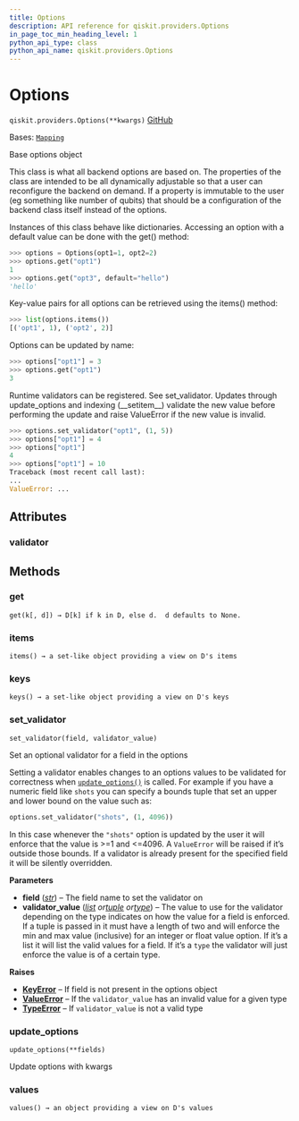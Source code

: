 ```yaml
---
title: Options
description: API reference for qiskit.providers.Options
in_page_toc_min_heading_level: 1
python_api_type: class
python_api_name: qiskit.providers.Options
---
```


# Options

<span id="qiskit.providers.Options" />

`qiskit.providers.Options(**kwargs)` [GitHub](https://github.com/qiskit/qiskit/tree/stable/0.46/qiskit/providers/options.py "view source code")

Bases: [`Mapping`](https://docs.python.org/3/library/collections.abc.html#collections.abc.Mapping "(in Python v3.12)")

Base options object

This class is what all backend options are based on. The properties of the class are intended to be all dynamically adjustable so that a user can reconfigure the backend on demand. If a property is immutable to the user (eg something like number of qubits) that should be a configuration of the backend class itself instead of the options.

Instances of this class behave like dictionaries. Accessing an option with a default value can be done with the get() method:

```python
>>> options = Options(opt1=1, opt2=2)
>>> options.get("opt1")
1
>>> options.get("opt3", default="hello")
'hello'
```

Key-value pairs for all options can be retrieved using the items() method:

```python
>>> list(options.items())
[('opt1', 1), ('opt2', 2)]
```

Options can be updated by name:

```python
>>> options["opt1"] = 3
>>> options.get("opt1")
3
```

Runtime validators can be registered. See set\_validator. Updates through update\_options and indexing (\_\_setitem\_\_) validate the new value before performing the update and raise ValueError if the new value is invalid.

```python
>>> options.set_validator("opt1", (1, 5))
>>> options["opt1"] = 4
>>> options["opt1"]
4
>>> options["opt1"] = 10  
Traceback (most recent call last):
...
ValueError: ...
```

## Attributes

<span id="qiskit.providers.Options.validator" />

### validator

## Methods

### get

<span id="qiskit.providers.Options.get" />

`get(k[, d]) → D[k] if k in D, else d.  d defaults to None.`

### items

<span id="qiskit.providers.Options.items" />

`items() → a set-like object providing a view on D's items`

### keys

<span id="qiskit.providers.Options.keys" />

`keys() → a set-like object providing a view on D's keys`

### set\_validator

<span id="qiskit.providers.Options.set_validator" />

`set_validator(field, validator_value)`

Set an optional validator for a field in the options

Setting a validator enables changes to an options values to be validated for correctness when [`update_options()`](#qiskit.providers.Options.update_options "qiskit.providers.Options.update_options") is called. For example if you have a numeric field like `shots` you can specify a bounds tuple that set an upper and lower bound on the value such as:

```python
options.set_validator("shots", (1, 4096))
```

In this case whenever the `"shots"` option is updated by the user it will enforce that the value is >=1 and \<=4096. A `ValueError` will be raised if it’s outside those bounds. If a validator is already present for the specified field it will be silently overridden.

**Parameters**

*   **field** ([*str*](https://docs.python.org/3/library/stdtypes.html#str "(in Python v3.12)")) – The field name to set the validator on
*   **validator\_value** ([*list*](https://docs.python.org/3/library/stdtypes.html#list "(in Python v3.12)")  *or*[*tuple*](https://docs.python.org/3/library/stdtypes.html#tuple "(in Python v3.12)")  *or*[*type*](https://docs.python.org/3/library/functions.html#type "(in Python v3.12)")) – The value to use for the validator depending on the type indicates on how the value for a field is enforced. If a tuple is passed in it must have a length of two and will enforce the min and max value (inclusive) for an integer or float value option. If it’s a list it will list the valid values for a field. If it’s a `type` the validator will just enforce the value is of a certain type.

**Raises**

*   [**KeyError**](https://docs.python.org/3/library/exceptions.html#KeyError "(in Python v3.12)") – If field is not present in the options object
*   [**ValueError**](https://docs.python.org/3/library/exceptions.html#ValueError "(in Python v3.12)") – If the `validator_value` has an invalid value for a given type
*   [**TypeError**](https://docs.python.org/3/library/exceptions.html#TypeError "(in Python v3.12)") – If `validator_value` is not a valid type

### update\_options

<span id="qiskit.providers.Options.update_options" />

`update_options(**fields)`

Update options with kwargs

### values

<span id="qiskit.providers.Options.values" />

`values() → an object providing a view on D's values`

